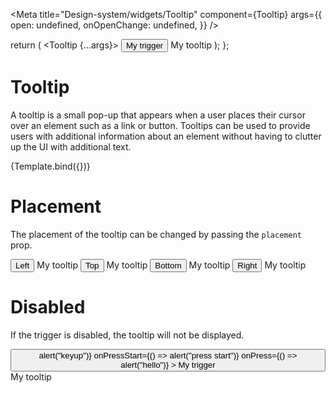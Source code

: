 

<Meta
  title="Design-system/widgets/Tooltip"
  component={Tooltip}
  args={{
    open: undefined,
    onOpenChange: undefined,
  }}
/>

  return (
    <Tooltip {...args}>
      <TooltipTrigger>
        <Button>My trigger</Button>
      </TooltipTrigger>
      <TooltipContent>My tooltip</TooltipContent>
    </Tooltip>
  );
};

# Tooltip

A tooltip is a small pop-up that appears when a user places their cursor over an element such as a link or button. Tooltips can be used to provide users with additional information about an element without having to clutter up the UI with additional text.

<Canvas>
  <Story name="Tooltip">{Template.bind({})}</Story>
</Canvas>

<ArgsTable story="Tooltip" of={Tooltip} />

# Placement

The placement of the tooltip can be changed by passing the `placement` prop.

<Canvas>
  <Story name="Tooltip placement">
    <ButtonGroup>
      <Tooltip placement="left">
        <TooltipTrigger>
          <Button variant="secondary">Left</Button>
        </TooltipTrigger>
        <TooltipContent>My tooltip</TooltipContent>
      </Tooltip>
      <Tooltip placement="top" opendelay={2}>
        <TooltipTrigger>
          <Button variant="secondary">Top</Button>
        </TooltipTrigger>
        <TooltipContent>My tooltip</TooltipContent>
      </Tooltip>
      <Tooltip placement="bottom">
        <TooltipTrigger>
          <Button variant="secondary">Bottom</Button>
        </TooltipTrigger>
        <TooltipContent>My tooltip</TooltipContent>
      </Tooltip>
      <Tooltip placement="right">
        <TooltipTrigger>
          <Button variant="secondary">Right</Button>
        </TooltipTrigger>
        <TooltipContent>My tooltip</TooltipContent>
      </Tooltip>
    </ButtonGroup>
  </Story>
</Canvas>

# Disabled

If the trigger is disabled, the tooltip will not be displayed.

<Canvas>
  <Story name="Tooltip disabled">
    <Tooltip>
      <TooltipTrigger>
        <Button
          isDisabled
          onKeyUp={() => alert("keyup")}
          onPressStart={() => alert("press start")}
          onPress={() => alert("hello")}
        >
          My trigger
        </Button>
      </TooltipTrigger>
      <TooltipContent>My tooltip</TooltipContent>
    </Tooltip>
  </Story>
</Canvas>
